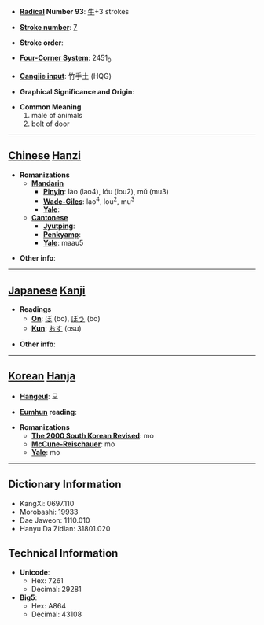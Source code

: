 * '''[[Wiktionary:Chinese radical index| Radical]] Number 93''': [[Wiktionary:Chinese radical index 牛|牛]]+3 strokes

* '''[[Wiktionary:Chinese total strokes index|Stroke number]]''': [[Wiktionary:Chinese total strokes index 7|7]]

* '''Stroke order''': 

* '''[[Wiktionary:Chinese four corner index|Four-Corner System]]''': 2451<sub>0</sub>

* '''[[Wiktionary:Chinese Cangjie index|Cangjie input]]''': 竹手土 (HQG)

* '''Graphical Significance and Origin''': 

* '''Common Meaning'''
*#male of animals
*# bolt of door


----

== [[Chinese]] [[Hanzi]] ==

* '''Romanizations'''
** '''[[Mandarin]]'''
*** '''[[Pinyin]]''': lào (lao4), lóu (lou2), mǔ (mu3)
*** '''[[Wade-Giles]]''': lao<sup>4</sup>, lou<sup>2</sup>, mu<sup>3</sup>
*** '''[[Yale]]''': 
** '''[[Cantonese]]'''
*** '''[[Jyutping]]''':
*** '''[[Penkyamp]]''': 
*** '''[[Yale]]''': maau5

* '''Other info''': 

----

== [[Japanese]] [[Kanji]] ==

* '''Readings'''
** '''[[On]]''': [[ぼ]] (bo), [[ぼう]] (bō)
** '''[[Kun]]''': [[おす]] (osu)

* '''Other info''':  

----

== [[Korean]] [[Hanja]] ==

* '''[[Hangeul]]''': 모

* '''[[Eumhun]] reading''': 

* '''Romanizations'''
** '''[[The 2000 South Korean Revised Romanization|The 2000 South Korean Revised]]''': mo
** '''[[McCune-Reischauer]]''': mo
** '''[[Yale]]''': mo

----

== Dictionary Information ==

* KangXi: 0697.110
* Morobashi: 19933
* Dae Jaweon: 1110.010
* Hanyu Da Zidian: 31801.020

== Technical Information ==

* '''Unicode''':
** Hex: 7261
** Decimal: 29281
* '''Big5''':
** Hex: A864
** Decimal: 43108